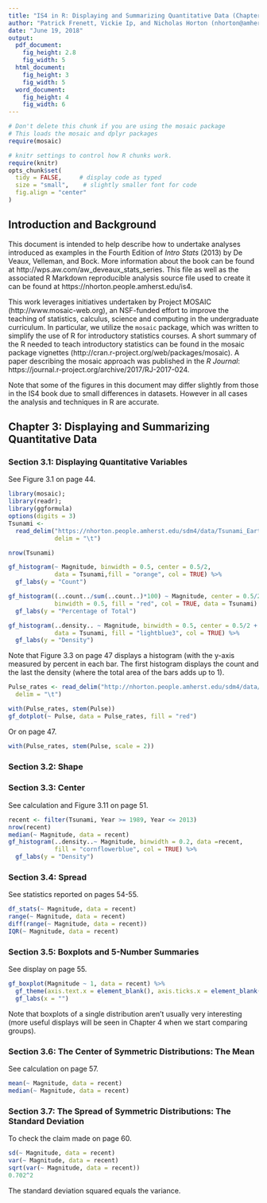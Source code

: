 ```yaml
---
title: "IS4 in R: Displaying and Summarizing Quantitative Data (Chapter 3)"
author: "Patrick Frenett, Vickie Ip, and Nicholas Horton (nhorton@amherst.edu)"
date: "June 19, 2018"
output: 
  pdf_document:
    fig_height: 2.8
    fig_width: 5
  html_document:
    fig_height: 3
    fig_width: 5
  word_document:
    fig_height: 4
    fig_width: 6
---
```



```r
# Don't delete this chunk if you are using the mosaic package
# This loads the mosaic and dplyr packages
require(mosaic)
```

```r
# knitr settings to control how R chunks work.
require(knitr)
opts_chunk$set(
  tidy = FALSE,     # display code as typed
  size = "small",    # slightly smaller font for code
  fig.align = "center"
)
```

## Introduction and Background 

This document is intended to help describe how to undertake analyses introduced 
as examples in the Fourth Edition of *Intro Stats* (2013) by De Veaux, Velleman, and Bock.
More information about the book can be found at http://wps.aw.com/aw_deveaux_stats_series.  This file as well as the associated R Markdown reproducible analysis source file used to create it can be found at https://nhorton.people.amherst.edu/is4.

This work leverages initiatives undertaken by Project MOSAIC (http://www.mosaic-web.org), an NSF-funded effort to improve the teaching of statistics, calculus, science and computing in the undergraduate curriculum. In particular, we utilize the `mosaic` package, which was written to simplify the use of R for introductory statistics courses. A short summary of the R needed to teach introductory statistics can be found in the mosaic package vignettes (http://cran.r-project.org/web/packages/mosaic). A paper describing the mosaic approach was published in the *R Journal*: https://journal.r-project.org/archive/2017/RJ-2017-024.

Note that some of the figures in this document may differ slightly from those in the IS4 book due to small differences in datasets. However in all cases the analysis and techniques in R are accurate.

## Chapter 3: Displaying and Summarizing Quantitative Data

### Section 3.1: Displaying Quantitative Variables

See Figure 3.1 on page 44.

```r
library(mosaic);
library(readr);
library(ggformula)
options(digits = 3)
Tsunami <- 
  read_delim("https://nhorton.people.amherst.edu/sdm4/data/Tsunami_Earthquakes.txt",
             delim = "\t")
```

```r
nrow(Tsunami)
```


```r
gf_histogram(~ Magnitude, binwidth = 0.5, center = 0.5/2, 
             data = Tsunami,fill = "orange", col = TRUE) %>%
  gf_labs(y = "Count")

gf_histogram((..count../sum(..count..)*100) ~ Magnitude, center = 0.5/2, 
             binwidth = 0.5, fill = "red", col = TRUE, data = Tsunami) %>%
  gf_labs(y = "Percentage of Total")

gf_histogram(..density.. ~ Magnitude, binwidth = 0.5, center = 0.5/2 + 0.001, 
             data = Tsunami, fill = "lightblue3", col = TRUE) %>%
  gf_labs(y = "Density")
```

Note that Figure 3.3 on page 47 displays a histogram (with the y-axis measured by percent in each bar.  The first histogram displays the count and the last the density (where the total area of the bars adds up to 1).

```r
Pulse_rates <- read_delim("http://nhorton.people.amherst.edu/sdm4/data/Pulse_rates.txt",
  delim = "\t")
```

```r
with(Pulse_rates, stem(Pulse))
gf_dotplot(~ Pulse, data = Pulse_rates, fill = "red")
```

Or on page 47.

```r
with(Pulse_rates, stem(Pulse, scale = 2))
```

### Section 3.2: Shape


### Section 3.3: Center

See calculation and Figure 3.11 on page 51.

```r
recent <- filter(Tsunami, Year >= 1989, Year <= 2013)
nrow(recent)   
median(~ Magnitude, data = recent)
gf_histogram(..density..~ Magnitude, binwidth = 0.2, data =recent, 
             fill = "cornflowerblue", col = TRUE) %>%
  gf_labs(y = "Density")
```


### Section 3.4: Spread

See statistics reported on pages 54-55.

```r
df_stats(~ Magnitude, data = recent)
range(~ Magnitude, data = recent)
diff(range(~ Magnitude, data = recent))
IQR(~ Magnitude, data = recent)
```

### Section 3.5: Boxplots and 5-Number Summaries

See display on page 55.
```r
gf_boxplot(Magnitude ~ 1, data = recent) %>%
  gf_theme(axis.text.x = element_blank(), axis.ticks.x = element_blank()) %>% 
  gf_labs(x = "")
```

Note that boxplots of a single distribution aren't usually very interesting (more useful displays will be seen in Chapter 4 when we start comparing groups).

### Section 3.6: The Center of Symmetric Distributions: The Mean

See calculation on page 57.

```r
mean(~ Magnitude, data = recent)
median(~ Magnitude, data = recent)
```

### Section 3.7: The Spread of Symmetric Distributions: The Standard Deviation

To check the claim made on page 60.

```r
sd(~ Magnitude, data = recent)
var(~ Magnitude, data = recent)
sqrt(var(~ Magnitude, data = recent))
0.702^2
```

The standard deviation squared equals the variance.
